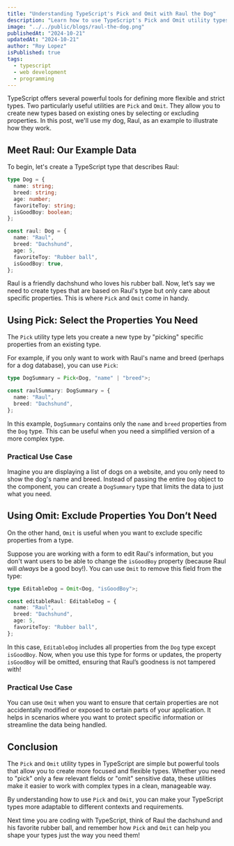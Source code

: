 ```yaml
---
title: "Understanding TypeScript's Pick and Omit with Raul the Dog"
description: "Learn how to use TypeScript's Pick and Omit utility types through a fun example featuring Raul the Dog. Master these tools for more precise typing in your projects."
image: "../../public/blogs/raul-the-dog.png"
publishedAt: "2024-10-21"
updatedAt: "2024-10-21"
author: "Roy Lopez"
isPublished: true
tags:
  - typescript
  - web development
  - programming
---
```


TypeScript offers several powerful tools for defining more flexible and strict types. Two particularly useful utilities are `Pick` and `Omit`. They allow you to create new types based on existing ones by selecting or excluding properties. In this post, we'll use my dog, Raul, as an example to illustrate how they work.

## Meet Raul: Our Example Data

To begin, let's create a TypeScript type that describes Raul:

```typescript
type Dog = {
  name: string;
  breed: string;
  age: number;
  favoriteToy: string;
  isGoodBoy: boolean;
};

const raul: Dog = {
  name: "Raul",
  breed: "Dachshund",
  age: 5,
  favoriteToy: "Rubber ball",
  isGoodBoy: true,
};
```

Raul is a friendly dachshund who loves his rubber ball. Now, let’s say we need to create types that are based on Raul's type but only care about specific properties. This is where `Pick` and `Omit` come in handy.

## Using Pick: Select the Properties You Need

The `Pick` utility type lets you create a new type by "picking" specific properties from an existing type.

For example, if you only want to work with Raul's name and breed (perhaps for a dog database), you can use `Pick`:

```typescript
type DogSummary = Pick<Dog, "name" | "breed">;

const raulSummary: DogSummary = {
  name: "Raul",
  breed: "Dachshund",
};
```

In this example, `DogSummary` contains only the `name` and `breed` properties from the `Dog` type. This can be useful when you need a simplified version of a more complex type.

### Practical Use Case

Imagine you are displaying a list of dogs on a website, and you only need to show the dog's name and breed. Instead of passing the entire `Dog` object to the component, you can create a `DogSummary` type that limits the data to just what you need.

## Using Omit: Exclude Properties You Don’t Need

On the other hand, `Omit` is useful when you want to exclude specific properties from a type.

Suppose you are working with a form to edit Raul's information, but you don't want users to be able to change the `isGoodBoy` property (because Raul will _always_ be a good boy!). You can use `Omit` to remove this field from the type:

```typescript
type EditableDog = Omit<Dog, "isGoodBoy">;

const editableRaul: EditableDog = {
  name: "Raul",
  breed: "Dachshund",
  age: 5,
  favoriteToy: "Rubber ball",
};
```

In this case, `EditableDog` includes all properties from the `Dog` type except `isGoodBoy`. Now, when you use this type for forms or updates, the property `isGoodBoy` will be omitted, ensuring that Raul’s goodness is not tampered with!

### Practical Use Case

You can use `Omit` when you want to ensure that certain properties are not accidentally modified or exposed to certain parts of your application. It helps in scenarios where you want to protect specific information or streamline the data being handled.

## Conclusion

The `Pick` and `Omit` utility types in TypeScript are simple but powerful tools that allow you to create more focused and flexible types. Whether you need to "pick" only a few relevant fields or "omit" sensitive data, these utilities make it easier to work with complex types in a clean, manageable way.

By understanding how to use `Pick` and `Omit`, you can make your TypeScript types more adaptable to different contexts and requirements.

Next time you are coding with TypeScript, think of Raul the dachshund and his favorite rubber ball, and remember how `Pick` and `Omit` can help you shape your types just the way you need them!
